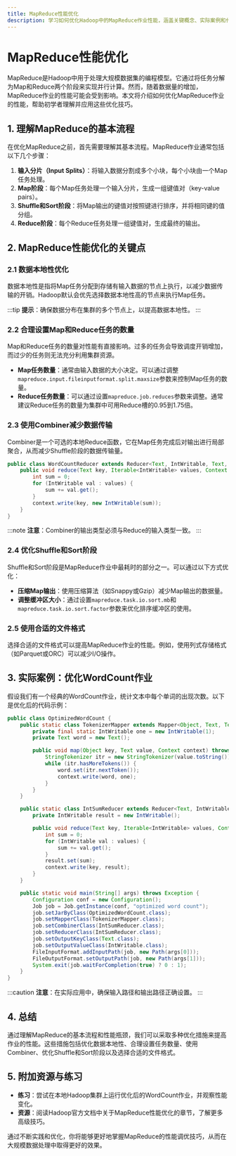 ```yaml
---
title: MapReduce性能优化
description: 学习如何优化Hadoop中的MapReduce作业性能，涵盖关键概念、实际案例和代码示例，适合初学者。
---
```


# MapReduce性能优化

MapReduce是Hadoop中用于处理大规模数据集的编程模型。它通过将任务分解为Map和Reduce两个阶段来实现并行计算。然而，随着数据量的增加，MapReduce作业的性能可能会受到影响。本文将介绍如何优化MapReduce作业的性能，帮助初学者理解并应用这些优化技巧。

## 1. 理解MapReduce的基本流程

在优化MapReduce之前，首先需要理解其基本流程。MapReduce作业通常包括以下几个步骤：

1. **输入分片（Input Splits）**：将输入数据分割成多个小块，每个小块由一个Map任务处理。
2. **Map阶段**：每个Map任务处理一个输入分片，生成一组键值对（key-value pairs）。
3. **Shuffle和Sort阶段**：将Map输出的键值对按照键进行排序，并将相同键的值分组。
4. **Reduce阶段**：每个Reduce任务处理一组键值对，生成最终的输出。

## 2. MapReduce性能优化的关键点

### 2.1 数据本地性优化

数据本地性是指将Map任务分配到存储有输入数据的节点上执行，以减少数据传输的开销。Hadoop默认会优先选择数据本地性高的节点来执行Map任务。

:::tip
**提示**：确保数据分布在集群的多个节点上，以提高数据本地性。
:::

### 2.2 合理设置Map和Reduce任务的数量

Map和Reduce任务的数量对性能有直接影响。过多的任务会导致调度开销增加，而过少的任务则无法充分利用集群资源。

- **Map任务数量**：通常由输入数据的大小决定。可以通过调整`mapreduce.input.fileinputformat.split.maxsize`参数来控制Map任务的数量。
- **Reduce任务数量**：可以通过设置`mapreduce.job.reduces`参数来调整。通常建议Reduce任务的数量为集群中可用Reduce槽的0.95到1.75倍。

### 2.3 使用Combiner减少数据传输

Combiner是一个可选的本地Reduce函数，它在Map任务完成后对输出进行局部聚合，从而减少Shuffle阶段的数据传输量。

```java
public class WordCountReducer extends Reducer<Text, IntWritable, Text, IntWritable> {
    public void reduce(Text key, Iterable<IntWritable> values, Context context) throws IOException, InterruptedException {
        int sum = 0;
        for (IntWritable val : values) {
            sum += val.get();
        }
        context.write(key, new IntWritable(sum));
    }
}
```

:::note
**注意**：Combiner的输出类型必须与Reduce的输入类型一致。
:::

### 2.4 优化Shuffle和Sort阶段

Shuffle和Sort阶段是MapReduce作业中最耗时的部分之一。可以通过以下方式优化：

- **压缩Map输出**：使用压缩算法（如Snappy或Gzip）减少Map输出的数据量。
- **调整缓冲区大小**：通过设置`mapreduce.task.io.sort.mb`和`mapreduce.task.io.sort.factor`参数来优化排序缓冲区的使用。

### 2.5 使用合适的文件格式

选择合适的文件格式可以提高MapReduce作业的性能。例如，使用列式存储格式（如Parquet或ORC）可以减少I/O操作。

## 3. 实际案例：优化WordCount作业

假设我们有一个经典的WordCount作业，统计文本中每个单词的出现次数。以下是优化后的代码示例：

```java
public class OptimizedWordCount {
    public static class TokenizerMapper extends Mapper<Object, Text, Text, IntWritable> {
        private final static IntWritable one = new IntWritable(1);
        private Text word = new Text();

        public void map(Object key, Text value, Context context) throws IOException, InterruptedException {
            StringTokenizer itr = new StringTokenizer(value.toString());
            while (itr.hasMoreTokens()) {
                word.set(itr.nextToken());
                context.write(word, one);
            }
        }
    }

    public static class IntSumReducer extends Reducer<Text, IntWritable, Text, IntWritable> {
        private IntWritable result = new IntWritable();

        public void reduce(Text key, Iterable<IntWritable> values, Context context) throws IOException, InterruptedException {
            int sum = 0;
            for (IntWritable val : values) {
                sum += val.get();
            }
            result.set(sum);
            context.write(key, result);
        }
    }

    public static void main(String[] args) throws Exception {
        Configuration conf = new Configuration();
        Job job = Job.getInstance(conf, "optimized word count");
        job.setJarByClass(OptimizedWordCount.class);
        job.setMapperClass(TokenizerMapper.class);
        job.setCombinerClass(IntSumReducer.class);
        job.setReducerClass(IntSumReducer.class);
        job.setOutputKeyClass(Text.class);
        job.setOutputValueClass(IntWritable.class);
        FileInputFormat.addInputPath(job, new Path(args[0]));
        FileOutputFormat.setOutputPath(job, new Path(args[1]));
        System.exit(job.waitForCompletion(true) ? 0 : 1);
    }
}
```

:::caution
**注意**：在实际应用中，确保输入路径和输出路径正确设置。
:::

## 4. 总结

通过理解MapReduce的基本流程和性能瓶颈，我们可以采取多种优化措施来提高作业的性能。这些措施包括优化数据本地性、合理设置任务数量、使用Combiner、优化Shuffle和Sort阶段以及选择合适的文件格式。

## 5. 附加资源与练习

- **练习**：尝试在本地Hadoop集群上运行优化后的WordCount作业，并观察性能变化。
- **资源**：阅读Hadoop官方文档中关于MapReduce性能优化的章节，了解更多高级技巧。

通过不断实践和优化，你将能够更好地掌握MapReduce的性能调优技巧，从而在大规模数据处理中取得更好的效果。